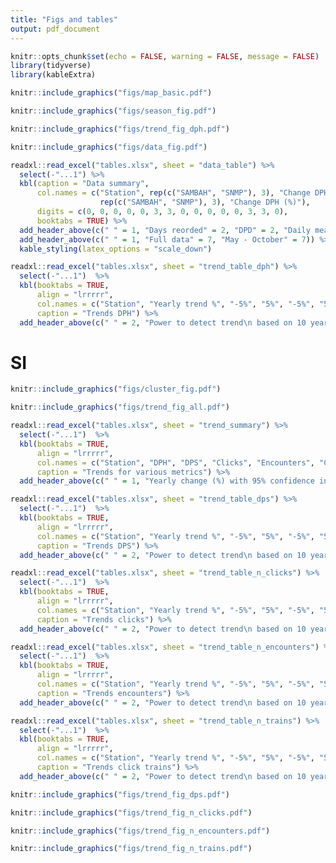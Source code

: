 ```yaml
---
title: "Figs and tables"
output: pdf_document
---
```


```r
knitr::opts_chunk$set(echo = FALSE, warning = FALSE, message = FALSE)
library(tidyverse)
library(kableExtra)
```


```r
knitr::include_graphics("figs/map_basic.pdf")
```

```r
knitr::include_graphics("figs/season_fig.pdf")
```

```r
knitr::include_graphics("figs/trend_fig_dph.pdf")
```


```r
knitr::include_graphics("figs/data_fig.pdf")
```

```r
readxl::read_excel("tables.xlsx", sheet = "data_table") %>% 
  select(-"...1") %>% 
  kbl(caption = "Data summary", 
      col.names = c("Station", rep(c("SAMBAH", "SNMP"), 3), "Change DPH (%)",
                    rep(c("SAMBAH", "SNMP"), 3), "Change DPH (%)"),
      digits = c(0, 0, 0, 0, 0, 3, 3, 0, 0, 0, 0, 0, 3, 3, 0),
      booktabs = TRUE) %>% 
  add_header_above(c(" " = 1, "Days reorded" = 2, "DPD" = 2, "Daily mean DPH" = 2, " " = 1, "Days reorded" = 2, "DPD" = 2, "Daily mean DPH" = 2, " " = 1)) %>% 
  add_header_above(c(" " = 1, "Full data" = 7, "May - October" = 7)) %>% 
  kable_styling(latex_options = "scale_down")
```



```r
readxl::read_excel("tables.xlsx", sheet = "trend_table_dph") %>% 
  select(-"...1")  %>% 
  kbl(booktabs = TRUE, 
      align = "lrrrrr",
      col.names = c("Station", "Yearly trend %", "-5%", "5%", "-5%", "5%"),
      caption = "Trends DPH") %>% 
  add_header_above(c(" " = 2, "Power to detect trend\n based on 10 years data" = 2, "Years required\n for 80% power" = 2))
```


# SI


```r
knitr::include_graphics("figs/cluster_fig.pdf")
```

```r
knitr::include_graphics("figs/trend_fig_all.pdf")
```


```r
readxl::read_excel("tables.xlsx", sheet = "trend_summary") %>% 
  select(-"...1")  %>% 
  kbl(booktabs = TRUE, 
      align = "lrrrrr",
      col.names = c("Station", "DPH", "DPS", "Clicks", "Encounters", "Click trains"),
      caption = "Trends for various metrics") %>% 
  add_header_above(c(" " = 1, "Yearly change (%) with 95% confidence intervals" = 5))
```


```r
readxl::read_excel("tables.xlsx", sheet = "trend_table_dps") %>% 
  select(-"...1")  %>% 
  kbl(booktabs = TRUE, 
      align = "lrrrrr",
      col.names = c("Station", "Yearly trend %", "-5%", "5%", "-5%", "5%"),
      caption = "Trends DPS") %>% 
  add_header_above(c(" " = 2, "Power to detect trend\n based on 10 years data" = 2, "Years required\n for 80% power" = 2))
```

```r
readxl::read_excel("tables.xlsx", sheet = "trend_table_n_clicks") %>% 
  select(-"...1")  %>% 
  kbl(booktabs = TRUE, 
      align = "lrrrrr",
      col.names = c("Station", "Yearly trend %", "-5%", "5%", "-5%", "5%"),
      caption = "Trends clicks") %>% 
  add_header_above(c(" " = 2, "Power to detect trend\n based on 10 years data" = 2, "Years required\n for 80% power" = 2))
```

```r
readxl::read_excel("tables.xlsx", sheet = "trend_table_n_encounters") %>% 
  select(-"...1")  %>% 
  kbl(booktabs = TRUE, 
      align = "lrrrrr",
      col.names = c("Station", "Yearly trend %", "-5%", "5%", "-5%", "5%"),
      caption = "Trends encounters") %>% 
  add_header_above(c(" " = 2, "Power to detect trend\n based on 10 years data" = 2, "Years required\n for 80% power" = 2))
```

```r
readxl::read_excel("tables.xlsx", sheet = "trend_table_n_trains") %>% 
  select(-"...1")  %>% 
  kbl(booktabs = TRUE, 
      align = "lrrrrr",
      col.names = c("Station", "Yearly trend %", "-5%", "5%", "-5%", "5%"),
      caption = "Trends click trains") %>% 
  add_header_above(c(" " = 2, "Power to detect trend\n based on 10 years data" = 2, "Years required\n for 80% power" = 2))
```

```r
knitr::include_graphics("figs/trend_fig_dps.pdf")
```

```r
knitr::include_graphics("figs/trend_fig_n_clicks.pdf")
```

```r
knitr::include_graphics("figs/trend_fig_n_encounters.pdf")
```

```r
knitr::include_graphics("figs/trend_fig_n_trains.pdf")
```
